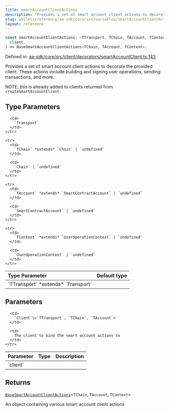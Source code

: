 ```yaml
---
title: smartAccountClientActions
description: "Provides a set of smart account client actions to decorate the provided client. These actions include building and signing user operations, sending transactions, and more.  NOTE: this is already added to clients returned from `createSmartAccountClient`"
slug: wallets/reference/aa-sdk/core/src/variables/smartAccountClientActions
layout: reference
---
```


```ts
const smartAccountClientActions: <TTransport, TChain, TAccount, TContext>(
  client,
) => BaseSmartAccountClientActions<TChain, TAccount, TContext>;
```

Defined in: [aa-sdk/core/src/client/decorators/smartAccountClient.ts:143](https://github.com/alchemyplatform/aa-sdk/blob/5b9429f0f16dcd4ff822527b8de589e19e88faa7/aa-sdk/core/src/client/decorators/smartAccountClient.ts#L143)

Provides a set of smart account client actions to decorate the provided client. These actions include building and signing user operations, sending transactions, and more.

NOTE: this is already added to clients returned from `createSmartAccountClient`

## Type Parameters

<table>
  <thead>
    <tr>
      <th align="left">Type Parameter</th>
      <th align="left">Default type</th>
    </tr>
  </thead>

  <tbody>
    <tr>
      <td>
        `TTransport` *extends* `Transport`
      </td>

      <td>
        `Transport`
      </td>
    </tr>

    <tr>
      <td>
        `TChain` *extends* `Chain` | `undefined`
      </td>

      <td>
        `Chain` | `undefined`
      </td>
    </tr>

    <tr>
      <td>
        `TAccount` *extends* `SmartContractAccount` | `undefined`
      </td>

      <td>
        `SmartContractAccount` | `undefined`
      </td>
    </tr>

    <tr>
      <td>
        `TContext` *extends* `UserOperationContext` | `undefined`
      </td>

      <td>
        `UserOperationContext` | `undefined`
      </td>
    </tr>

  </tbody>
</table>

## Parameters

<table>
  <thead>
    <tr>
      <th align="left">Parameter</th>
      <th align="left">Type</th>
      <th align="left">Description</th>
    </tr>
  </thead>

  <tbody>
    <tr>
      <td>
        `client`
      </td>

      <td>
        `Client`\<`TTransport`, `TChain`, `TAccount`>
      </td>

      <td>
        The client to bind the smart account actions to
      </td>
    </tr>

  </tbody>
</table>

## Returns

[`BaseSmartAccountClientActions`](../type-aliases/BaseSmartAccountClientActions.mdx)\<`TChain`, `TAccount`, `TContext`>

An object containing various smart account client actions

